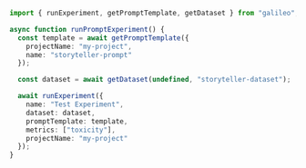 ```typescript TypeScript
import { runExperiment, getPromptTemplate, getDataset } from "galileo";

async function runPromptExperiment() {
  const template = await getPromptTemplate({
    projectName: "my-project",
    name: "storyteller-prompt"
  });

  const dataset = await getDataset(undefined, "storyteller-dataset");

  await runExperiment({
    name: "Test Experiment",
    dataset: dataset,
    promptTemplate: template,
    metrics: ["toxicity"],
    projectName: "my-project"
  });
} 
```